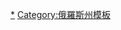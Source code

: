 {{navbox
|name  = 托木斯克州行政區劃
|title = [[托木斯克州]]{{tsl|en|Administrative divisions of Tomsk Oblast|托木斯克州行政区划|行政区划}}
|listclass=hlist
|above = 州府：[[托木斯克]]
|imageleft = [[File:Coat of arms of Tomsk Oblast, Russia.svg|40px|Coat of arms of Tomsk Oblast]]
|image = [[File:Flag of Tomsk Oblast.svg|40px|Flag of Tomsk Oblast]]
|group1=区
|list1=
*[[亞歷山德羅夫斯科耶區 (托木斯克州)|亞歷山德羅夫斯科耶區]]
*[[阿西諾區]]
*[[巴克恰爾區]]
*[[恰因斯克區]]
*[[卡爾加索克區]]
*[[科爾帕舍沃區]]
*[[科熱夫尼科沃區]]
*[[克里沃舍伊諾區]]
*[[莫爾恰諾沃區]]
*[[帕拉別利區]]
*[[五一村區]]
*[[舍加爾卡區]]
*[[捷古利傑特區]]
*[[托木斯克區]]
*[[上克季區]]
*[[濟良斯科耶區]]
|group2=市
|list2=
*[[阿西诺]]
*[[克德羅維]]
*[[科爾帕舍沃]]
*[[謝韋爾斯克]]
*[[斯特列熱沃伊]]
*[[托木斯克]]
|group3=[[市級鎮]]
|list3=
*[[白亚尔 (上克季区)|白亚尔]]
}}<noinclude>[[Category:托木斯克州城市|*]][[Category:俄羅斯州模板]]</noinclude>